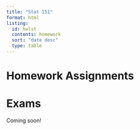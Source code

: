 ```yaml
---
title: "Stat 151"
format: html
listing:
  id: hwlst
  contents: homework
  sort: "date desc"
  type: table
---
```


# Homework Assignments


::: {#hwlst}
:::

# Exams

Coming soon!
